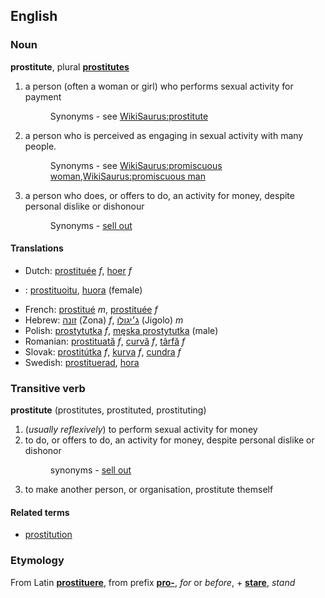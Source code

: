 ==English==
=== Noun ===
'''prostitute''', plural '''[[prostitutes]]'''

#a person (often a woman or girl) who performs sexual activity for payment
#:Synonyms - see [[WikiSaurus:prostitute]]
#a person who is perceived as engaging in sexual activity with many people.
#:Synonyms - see [[WikiSaurus:promiscuous woman]],[[WikiSaurus:promiscuous man]]
#a person who does, or offers to do, an activity for money, despite personal dislike or dishonour
#:Synonyms - [[sell out]]

==== Translations ====
*Dutch: [[prostituée]] ''f'', [[hoer]] ''f''
*{{fi}}: [[prostituoitu]], [[huora]] (female)
*French: [[prostitué]] ''m'', [[prostituée]] ''f''
*Hebrew: [[זונה]] (Zona) ''f'', [[ג׳יגולו]] (Jigolo) ''m''
*Polish: [[prostytutka]] ''f'', [[męska prostytutka]] (male) 
*Romanian: [[prostituată]] ''f'', [[curvă]] ''f'', [[târfă]] ''f''
*Slovak: [[prostitútka#Slovak|prostitútka]] ''f'', [[kurva#Slovak|kurva]] ''f'', [[cundra#Slovak|cundra]] ''f''
*Swedish: [[prostituerad]], [[hora]]

===Transitive verb===
'''prostitute''' (prostitutes, prostituted, prostituting)
# (''usually reflexively'') to perform sexual activity for money
#to do, or offers to do, an activity for money, despite personal dislike or dishonor
#:synonyms - [[sell out]]
#to make another person, or organisation, prostitute themself

====Related terms====
*[[prostitution]]

===Etymology===
From Latin '''[[prostituere]]''', from prefix '''[[pro-]]''', ''for'' or ''before'', + '''[[stare]]''', ''stand''